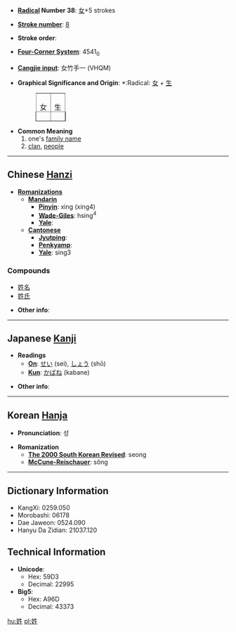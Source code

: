 * '''[[Wiktionary:Chinese radical index| Radical]] Number 38''': [[Wiktionary:Chinese radical index 女|女]]+5 strokes

* '''[[Wiktionary:Chinese total strokes index|Stroke number]]''': [[Wiktionary:Chinese total strokes index 8|8]]

* '''Stroke order''': 

* '''[[Wiktionary:Chinese four corner index|Four-Corner System]]''': 4541<sub>0</sub>

* '''[[Wiktionary:Chinese Cangjie index|Cangjie input]]''': 女竹手一 (VHQM)

* '''Graphical Significance and Origin''': *:Radical: [[女]] + [[生]]
*:<table border=1 style="display:inline;"><tr><td>女</td><td>生</td></tr></table>

* '''Common Meaning'''
*#one's [[family name]]
*# [[clan]], [[people]]

----

== Chinese [[Hanzi]] ==

* '''[[Romanization]]s'''
** '''[[Mandarin]]'''
*** '''[[Pinyin]]''': xìng (xing4)
*** '''[[Wade-Giles]]''': hsing<sup>4</sup>
*** '''[[Yale]]''': 
** '''[[Cantonese]]'''
*** '''[[Jyutping]]''':
*** '''[[Penkyamp]]''': 
*** '''[[Yale]]''': sing3

===Compounds===
*[[姓名]]
*[[姓氏]]

* '''Other info''': 

----

== Japanese [[Kanji]] ==

* '''Readings'''
** '''[[On]]''': [[せい]] (sei), [[しょう]] (shō)
** '''[[Kun]]''': [[かばね]] (kabane)

* '''Other info''':  

----

== Korean [[Hanja]] ==

* '''Pronunciation''': 성

* '''Romanization'''
** '''[[The 2000 South Korean Revised Romanization|The 2000 South Korean Revised]]''': seong
** '''[[McCune-Reischauer]]''': sŏng

----

== Dictionary Information ==

* KangXi: 0259.050
* Morobashi: 06178
* Dae Jaweon: 0524.090
* Hanyu Da Zidian: 21037.120

== Technical Information ==

* '''Unicode''':
** Hex: 59D3
** Decimal: 22995
* '''Big5''':
** Hex: A96D
** Decimal: 43373

[[hu:姓]]
[[pl:姓]]
